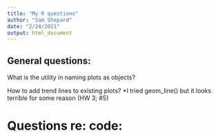 ```yaml
---
title: "My R questions"
author: "Sam Shepard"
date: "2/24/2021"
output: html_document
---
```


## General questions:
What is the utility in naming plots as objects?

How to add trend lines to existing plots?
*I tried geom_line() but it looks terrible for some reason (HW 3; #5)



# Questions re: code:
```r



```


```r



```




